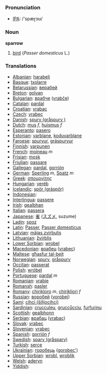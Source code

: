 === Pronunciation ===
*[[w:IPA|IPA]]: /'spæɽɔʊ/

=== Noun ===

'''sparrow'''

# [[bird]] (''Passer domesticus'' L.)

=== Translations ===

*[[Albanian]]: [[harabeli]]
*[[Basque]]: [[txolarre]]
*[[Belarussian]]: [[верабей]]
*[[Breton]]: [[golvan]]
*[[Bulgarian]]: [[врабче]] ([[vrabče]])
*[[Catalan]]: [[pardal]]
*[[Croatian]]: [[vrabac]]
*[[Czech]]: [[vrabec]]
*[[Danish]]: [[spurv (gråspurv )]]
*[[Dutch]]: [[mus]] ''f'', [[huismus]] ''f''
*[[Esperanto]]: [[pasero]]
*[[Estonian]]: [[varblane]], [[koduvarblane]]
*[[Faroese]]: [[spurvur]], [[gráspurvur]]
*[[Finnish]]: [[varpunen]]
*[[French]]: [[moineau]] ''m''
*[[Frisian]]: [[mosk]]
*[[Friulian]]: [[passare]]
*[[Gallegan]]: [[pardal]], [[gorrión]]
*[[German]]: [[Sperling]] ''m'', [[Spatz]] ''m''
*[[Greek]]: [[σπουργίτης]] '' ''
*[[Hungarian]]: [[veréb]]
*[[Icelandic]]: [[spör (gráspör)]]
*[[Indonesian]]: [[]]
*[[Interlingua]]: [[passere]]
*[[Irish]]: [[gealbhan]]
*[[Italian]]: [[passera]] '' ''
*[[Japanese]]: [[雀]] ([[スズメ]], suzume)
*[[Ladin]]: [[spoz]]
*[[Latin]]: [[Passer]], [[Passer domesticus]] '' ''
*[[Latvian]]: [[mājas zvirbulis]]
*[[Lithuanian]]: [[žvirblis]]
*[[Lower Sorbian]]: [[wrobel]]
*[[Macedonian]]: [[врабец]] ([[vrabec]])
*[[Maltese]]: [[għasfur tal-bejt]]
*[[Norwegian]]: [[spurv]], [[gråspurv]]
*[[Occitan]]: [[passerat]]
*[[Polish]]: [[wróbel]] '' ''
*[[Portuguese]]: [[pardal]] ''m''
*[[Romanian]]: [[vrabie]]
*[[Romansh]]: [[pasler]]
*[[Romany]]: [[chirikloro]] ''m'', [[chirikliori]] ''f''
*[[Russian]]: [[воробей]] ([[vorobej]]) '' ''
*[[Sami]]: [[cihci (šilljocihci)]]
*[[Sardinian]]: [[crucculeu]], [[gruccůcciu]], [[furfurinu]]
*[[Scottish]]: [[gealbhonn]]
*[[Serbian]]: [[врабац]] ([[vrabac]])
*[[Slovak]]: [[vrabec]]
*[[Slovenian]]: [[vrabec]]
*[[Spanish]]: [[gorrión]] ''f''
*[[Swedish]]: [[sparv (gråsparv)]]
*[[Turkish]]: [[serçe]]
*[[Ukrainian]]: [[горобець]] ([[gorobec']])
*[[Upper Sorbian]]: [[wrobl]], [[wroblik]]
*[[Welsh]]: [[aderyn]]
*[[Yiddish]]: [[]]